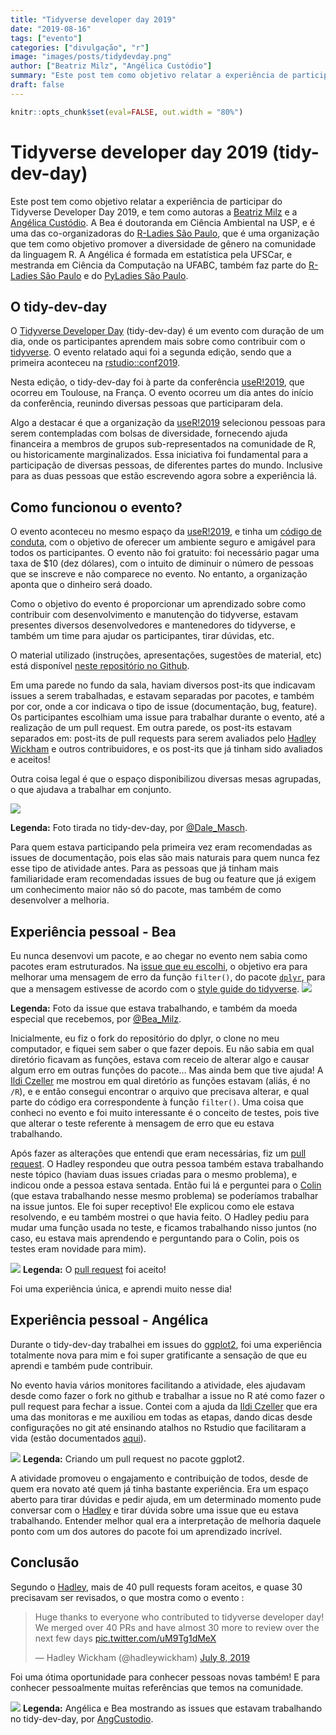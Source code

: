 ```yaml
---
title: "Tidyverse developer day 2019"
date: "2019-08-16"
tags: ["evento"]
categories: ["divulgação", "r"]
image: "images/posts/tidydevday.png"
author: ["Beatriz Milz", "Angélica Custódio"]
summary: "Este post tem como objetivo relatar a experiência de participar do Tidyverse Developer Day 2019, e tem como autoras a Beatriz Milz e a Angélica Custódio."
draft: false
---
```


```r
knitr::opts_chunk$set(eval=FALSE, out.width = "80%")
```


# Tidyverse developer day 2019 (tidy-dev-day)

Este post tem como objetivo relatar a experiência de participar do Tidyverse Developer Day 2019, e tem como autoras a [Beatriz Milz](https://beatrizmilz.com) e a [Angélica Custódio](https://www.linkedin.com/in/angelicacustodio/). A Bea é doutoranda em Ciência Ambiental na USP, e é uma das co-organizadoras do [R-Ladies São Paulo](https://www.meetup.com/rladies-sao-paulo/), que é uma organização que tem como objetivo promover a diversidade de gênero na comunidade da linguagem R. A Angélica é formada em estatística pela UFSCar, e mestranda em Ciência da Computação na UFABC, também faz parte do [R-Ladies São Paulo](https://www.meetup.com/rladies-sao-paulo/) e do [PyLadies São Paulo](https://www.meetup.com/PyLadiesSP/). 


## O tidy-dev-day
O [Tidyverse Developer Day](https://github.com/tidyverse/dev-day-2019) (tidy-dev-day) é um evento com duração de um dia, onde os participantes aprendem mais sobre como contribuir com o [tidyverse](https://www.tidyverse.org/). O evento relatado aqui foi a segunda edição, sendo que a primeira aconteceu na [rstudio::conf2019](https://resources.rstudio.com/tidyverse/tidyverse-developer-day-2019). 

Nesta edição, o tidy-dev-day foi à parte da conferência [useR!2019](https://user2019.r-project.org/), que ocorreu em Toulouse, na França. O evento ocorreu um dia antes do início da conferência, reunindo diversas pessoas que participaram dela. 

Algo a destacar é que a organização da [useR!2019](https://user2019.r-project.org/) selecionou pessoas para serem contempladas com bolsas de diversidade, fornecendo ajuda financeira a membros de grupos sub-representados na comunidade de R, ou historicamente marginalizados. Essa iniciativa foi fundamental para a participação de diversas pessoas, de diferentes partes do mundo. Inclusive para as duas pessoas que estão escrevendo agora sobre a experiência lá.

## Como funcionou o evento? 
O evento aconteceu no mesmo espaço da [useR!2019](https://user2019.r-project.org/), e tinha um [código de conduta](https://github.com/tidyverse/dev-day-2019/blob/master/CODE_OF_CONDUCT.md), com o objetivo de oferecer um ambiente seguro e amigável para todos os participantes. O evento não foi gratuito: foi necessário pagar uma taxa de $10 (dez dólares), com o intuito de diminuir o número de pessoas que se inscreve e não comparece no evento. No entanto, a organização aponta que o dinheiro será doado.

Como o objetivo do evento é proporcionar um aprendizado sobre como contribuir com desenvolvimento e manutenção do tidyverse, estavam presentes diversos desenvolvedores e mantenedores do tidyverse, e também um time para ajudar os participantes, tirar dúvidas, etc. 

O material utilizado (instruções, apresentações, sugestões de material, etc) está disponível [neste repositório no Github](https://github.com/tidyverse/dev-day-2019). 

Em uma parede no fundo da sala, haviam diversos post-its que indicavam issues a serem trabalhadas, e estavam separadas por pacotes, e também por cor, onde a cor indicava o tipo de issue (documentação, bug, feature). Os participantes escolhiam uma issue para trabalhar durante o evento, até a realização de um pull request. Em outra parede, os post-its estavam separados em: post-its de pull requests para serem avaliados pelo [Hadley Wickham](http://hadley.nz/) e outros contribuidores, e os post-its que já tinham sido avaliados e aceitos! 

Outra coisa legal é que o espaço disponibilizou diversas mesas agrupadas, o que ajudava a trabalhar em conjunto.

![](https://i.imgur.com/Oz6x6GY.jpg)

**Legenda:** Foto tirada no tidy-dev-day, por [@Dale_Masch](https://twitter.com/Dale_Masch).

Para quem estava participando pela primeira vez eram recomendadas as issues de documentação, pois elas são mais naturais para quem nunca fez esse tipo de atividade antes. Para as pessoas que já tinham mais familiaridade eram recomendadas issues de bug ou feature que já exigem um conhecimento maior não só do pacote, mas também de como desenvolver a melhoria.


## Experiência pessoal - Bea

Eu nunca desenvovi um pacote, e ao chegar no evento nem sabia como pacotes eram estruturados.
Na [issue que eu escolhi](https://github.com/tidyverse/dplyr/issues/3698), o objetivo era para melhorar uma mensagem de erro da função `filter()`, do pacote [`dplyr`](https://dplyr.tidyverse.org/), para que a mensagem estivesse de acordo com o [style guide do tidyverse](https://style.tidyverse.org/). 
![](https://i.imgur.com/VYgvY7k.jpg)

**Legenda:** Foto da issue que estava trabalhando, e também da moeda especial que recebemos, por [@Bea_Milz](https://twitter.com/Bea_Milz).

Inicialmente, eu fiz o fork do repositório do dplyr, o clone no meu computador, e fiquei sem saber o que fazer depois. Eu não sabia em qual diretório ficavam as funções, estava com receio de alterar algo e causar algum erro em outras funções do pacote... Mas ainda bem que tive ajuda! A [Ildi Czeller](https://ildiczeller.com/) me mostrou em qual diretório as funções estavam (aliás, é no `/R`), e e então consegui encontrar o arquivo que precisava alterar, e qual parte do código era correspondente à função `filter()`. 
Uma coisa que conheci no evento e foi muito interessante é o conceito de testes, pois tive que alterar o teste referente à mensagem de erro que eu estava trabalhando.

Após fazer as alterações que entendi que eram necessárias, fiz um [pull request](https://github.com/tidyverse/dplyr/pull/4477). O Hadley respondeu que outra pessoa também estava trabalhando neste tópico (haviam duas issues criadas para o mesmo problema), e indicou onde a pessoa estava sentada.
Então fui lá e perguntei para o [Colin](https://github.com/rundel) (que estava trabalhando nesse mesmo problema) se poderíamos trabalhar na issue juntos. Ele foi super receptivo! Ele explicou como ele estava resolvendo, e eu também mostrei o que havia feito. O Hadley pediu para mudar uma função usada no teste, e ficamos trabalhando nisso juntos (no caso, eu estava mais aprendendo e perguntando para o Colin, pois os testes eram novidade para mim).

![](https://i.imgur.com/zllw6qX.png)
**Legenda:** O [pull request](https://github.com/tidyverse/dplyr/pull/4476) foi aceito!

Foi uma experiência única, e aprendi muito nesse dia! 


## Experiência pessoal - Angélica

Durante o tidy-dev-day trabalhei em issues do [ggplot2](https://ggplot2.tidyverse.org/), foi uma experiência totalmente nova para mim e foi super gratificante a sensação de que eu aprendi e também pude contribuir. 

No evento havia vários monitores facilitando a atividade, eles ajudavam desde como fazer o fork no github e trabalhar a issue no R até como fazer o pull request para fechar a issue. Contei com a ajuda da [Ildi Czeller](https://ildiczeller.com/) que era uma das monitoras e me auxiliou em todas as etapas, dando dicas desde configurações no git até ensinando atalhos no Rstudio que facilitaram a vida (estão documentados [aqui](https://support.rstudio.com/hc/en-us/articles/200711853-Keyboard-Shortcuts)).


![](https://i.imgur.com/Svktt2C.png)
**Legenda:** Criando um pull request no pacote ggplot2.


A atividade promoveu o engajamento e contribuição de todos, desde de quem era novato até quem já tinha bastante experiência. Era um espaço aberto para tirar dúvidas e pedir ajuda, em um determinado momento pude conversar com o [Hadley](http://hadley.nz/) e tirar dúvida sobre uma issue que eu estava trabalhando. Entender melhor qual era a interpretação de melhoria daquele ponto com um dos autores do pacote foi um aprendizado incrível.

## Conclusão
Segundo o [Hadley](http://hadley.nz/), mais de 40 pull requests foram aceitos, e quase 30 precisavam ser revisados, o que mostra como o evento :

<blockquote class="twitter-tweet" data-lang="en"><p lang="en" dir="ltr">Huge thanks to everyone who contributed to tidyverse developer day! We merged over 40 PRs and have almost 30 more to review over the next few days <a href="https://t.co/uM9Tg1dMeX">pic.twitter.com/uM9Tg1dMeX</a></p>&mdash; Hadley Wickham (@hadleywickham) <a href="https://twitter.com/hadleywickham/status/1148252922272190464?ref_src=twsrc%5Etfw">July 8, 2019</a></blockquote>
<script async src="https://platform.twitter.com/widgets.js" charset="utf-8"></script>
    
    
Foi uma ótima oportunidade para conhecer pessoas novas também! E para conhecer pessoalmente muitas referências que temos na comunidade.

![](https://i.imgur.com/oWtQFxi.jpg)
**Legenda:** Angélica e Bea mostrando as issues que estavam trabalhando no tidy-dev-day, por [AngCustodio](https://twitter.com/angcustodio).











